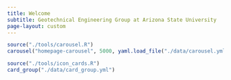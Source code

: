 ```yaml
---
title: Welcome
subtitle: Geotechnical Engineering Group at Arizona State University
page-layout: custom
---
```


::: {.grid}
::: {.g-col-8 .g-start-3}

```r
source("./tools/carousel.R")
carousel("homepage-carousel", 5000, yaml.load_file("./data/carousel.yml"))
```

```r
source("./tools/icon_cards.R")
card_group("./data/card_group.yml")
```
:::
:::

